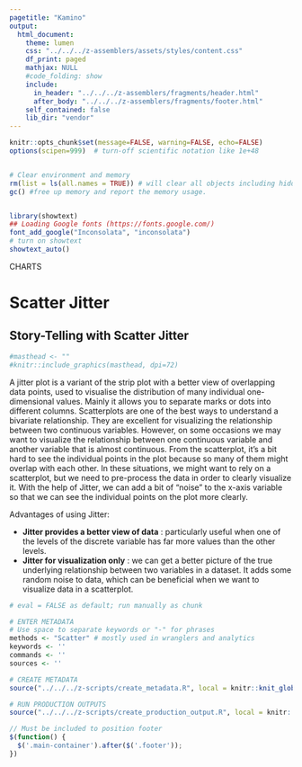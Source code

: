 ```yaml
---
pagetitle: "Kamino"
output: 
  html_document:
    theme: lumen
    css: "../../../z-assemblers/assets/styles/content.css"
    df_print: paged
    mathjax: NULL
    #code_folding: show
    include:
      in_header: "../../../z-assemblers/fragments/header.html"
      after_body: "../../../z-assemblers/fragments/footer.html"
    self_contained: false
    lib_dir: "vendor"
---
```


```r

knitr::opts_chunk$set(message=FALSE, warning=FALSE, echo=FALSE)
options(scipen=999)  # turn-off scientific notation like 1e+48


# Clear environment and memory
rm(list = ls(all.names = TRUE)) # will clear all objects including hidden 
gc() #free up memory and report the memory usage.


library(showtext)
## Loading Google fonts (https://fonts.google.com/)
font_add_google("Inconsolata", "inconsolata")
# turn on showtext
showtext_auto()

```

<div class="activity">
CHARTS  
</div>

# Scatter Jitter
## Story-Telling with Scatter Jitter

```r
#masthead <- ""
#knitr::include_graphics(masthead, dpi=72)
```


A jitter plot is a variant of the strip plot with a better view of overlapping data points, used to visualise the distribution of many individual one-dimensional values. Mainly it allows you to separate marks or dots into different columns. Scatterplots are one of the best ways to understand a bivariate relationship.  They are excellent for visualizing the relationship between two continuous variables. However, on some occasions we may want to visualize the relationship between one continuous variable and another variable that is almost continuous.  From the scatterplot, it’s a bit hard to see the individual points in the plot because so many of them might overlap with each other. In these situations, we might want to rely on a scatterplot, but we need to pre-process the data in order to clearly visualize it. With the help of Jitter, we can add a bit of “noise” to the x-axis variable so that we can see the individual points on the plot more clearly.

Advantages of using Jitter:

* __Jitter provides a better view of data__ : particularly useful when one of the levels of the discrete variable has far more values than the other levels.
* __Jitter for visualization only__ : we can get a better picture of the true underlying relationship between two variables in a dataset. It adds some random noise to data, which can be beneficial when we want to visualize data in a scatterplot. 

```r

# eval = FALSE as default; run manually as chunk

# ENTER METADATA
# Use space to separate keywords or "-" for phrases
methods <- "Scatter" # mostly used in wranglers and analytics
keywords <- ''
commands <- ''
sources <- ''

# CREATE METADATA
source("../../../z-scripts/create_metadata.R", local = knitr::knit_global())

# RUN PRODUCTION OUTPUTS
source("../../../z-scripts/create_production_output.R", local = knitr::knit_global())


```

```js

// Must be included to position footer
$(function() {
  $('.main-container').after($('.footer'));
})

```
